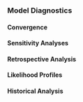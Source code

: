 
### Model Diagnostics

#### Convergence

<!-- Convergence. -->

#### Sensitivity Analyses


#### Retrospective Analysis


#### Likelihood Profiles


#### Historical Analysis
